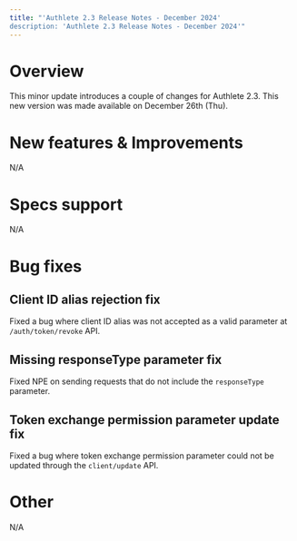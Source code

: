 ```yaml
---
title: "'Authlete 2.3 Release Notes - December 2024'
description: 'Authlete 2.3 Release Notes - December 2024'"
---
```


# Overview

This minor update introduces a couple of changes for Authlete 2.3.
This new version was made available on December 26th (Thu).

# New features & Improvements

N/A

# Specs support

N/A

# Bug fixes

## Client ID alias rejection fix

Fixed a bug where client ID alias was not accepted as a valid parameter at `/auth/token/revoke` API.

## Missing responseType parameter fix

Fixed NPE on sending requests that do not include the `responseType` parameter.

## Token exchange permission parameter update fix

Fixed a bug where token exchange permission parameter could not be updated through the `client/update` API.

# Other

N/A
